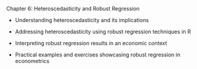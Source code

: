 Chapter 6: Heteroscedasticity and Robust Regression

-   Understanding heteroscedasticity and its implications

-   Addressing heteroscedasticity using robust regression techniques in R

-   Interpreting robust regression results in an economic context

-   Practical examples and exercises showcasing robust regression in econometrics
